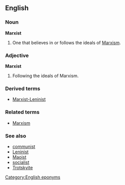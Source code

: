 ==English==
===Noun===
'''Marxist'''

# One that believes in or follows the ideals of [[Marxism]].

===Adjective===
'''Marxist'''

# Following the ideals of Marxism.

===Derived terms===
*[[Marxist-Leninist]]

===Related terms===
*[[Marxism]]

===See also===
*[[communist]]
*[[Leninist]]
*[[Maoist]]
*[[socialist]]
*[[Trotskyite]]

[[Category:English eponyms]]
